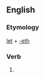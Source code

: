 ==English==

===Etymology===
[[let]] + [[-eth]]

===Verb===
{{infl|en|verb form}}

# {{archaic third-person singular of|let}}